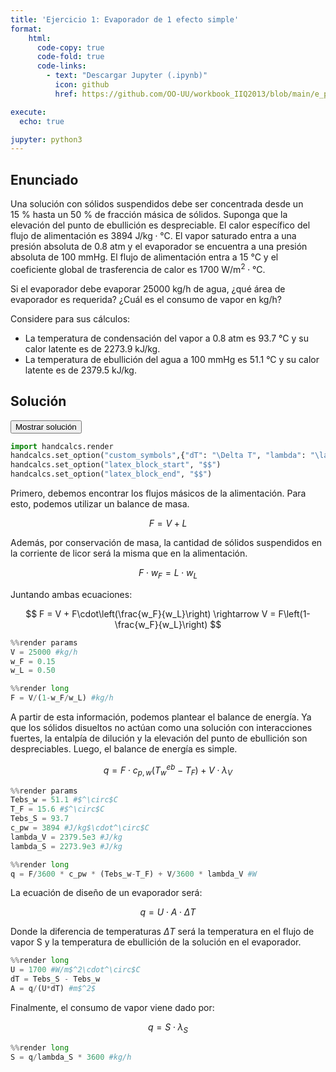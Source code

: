 ```yaml
---
title: 'Ejercicio 1: Evaporador de 1 efecto simple'
format:
    html: 
      code-copy: true
      code-fold: true
      code-links: 
        - text: "Descargar Jupyter (.ipynb)"
          icon: github
          href: https://github.com/OO-UU/workbook_IIQ2013/blob/main/e_prop/08_evaporadores/jupyter/e08_1.ipynb

execute: 
  echo: true

jupyter: python3
---
```


## Enunciado

Una solución con sólidos suspendidos debe ser concentrada desde un $15~\%$ hasta un $50~\%$ de fracción másica de sólidos. Suponga que la elevación del punto de ebullición es despreciable. El calor específico del flujo de alimentación es $3894~\text{J/kg}\cdot\text{°C}$. El vapor saturado entra a una presión absoluta de $0.8~\text{atm}$ y el evaporador se encuentra a una presión absoluta de $100~\text{mmHg}$. El flujo de alimentación entra a $15~\text{°C}$ y el coeficiente global de trasferencia de calor es $1700~\text{W/m}^2\cdot\text{°C}$.

Si el evaporador debe evaporar $25000~\text{kg/h}$ de agua, ¿qué área de evaporador es requerida? ¿Cuál es el consumo de vapor en $\text{kg/h}$?

Considere para sus cálculos:

* La temperatura de condensación del vapor a $0.8~\text{atm}$ es $93.7~\text{°C}$ y su calor latente es de $2273.9~\text{kJ/kg}$.
* La temperatura de ebullición del agua a $100~\text{mmHg}$ es $51.1~\text{°C}$ y su calor latente es de $2379.5~\text{kJ/kg}$.

## Solución

<button class="btn btn-success" data-bs-toggle="collapse" href="#e08_1-sol" aria-expanded="false">Mostrar solución</button>

::: {#e08_1-sol .collapse .multi-collapse}

```python
import handcalcs.render
handcalcs.set_option("custom_symbols",{"dT": "\Delta T", "lambda": "\lambda", "Tebs": "T^eb"})
handcalcs.set_option("latex_block_start", "$$")
handcalcs.set_option("latex_block_end", "$$")
```

Primero, debemos encontrar los flujos másicos de la alimentación. Para esto, podemos utilizar un balance de masa.

$$
F = V + L
$$

Además, por conservación de masa, la cantidad de sólidos suspendidos en la corriente de licor será la misma que en la alimentación.

$$
F\cdot w_F = L\cdot w_L
$$

Juntando ambas ecuaciones:

$$
F = V + F\cdot\left(\frac{w_F}{w_L}\right) \rightarrow V = F\left(1-\frac{w_F}{w_L}\right)
$$

```python
%%render params
V = 25000 #kg/h
w_F = 0.15
w_L = 0.50
```

```python
%%render long
F = V/(1-w_F/w_L) #kg/h
```

A partir de esta información, podemos plantear el balance de energía. Ya que los sólidos disueltos no actúan como una solución con interacciones fuertes, la entalpía de dilución y la elevación del punto de ebullición son despreciables. Luego, el balance de energía es simple.

$$
q = F\cdot c_{p,w}\left(T^{eb}_w-T_F\right) + V\cdot \lambda_V
$$

```python
%%render params
Tebs_w = 51.1 #$^\circ$C
T_F = 15.6 #$^\circ$C
Tebs_S = 93.7
c_pw = 3894 #J/kg$\cdot^\circ$C
lambda_V = 2379.5e3 #J/kg
lambda_S = 2273.9e3 #J/kg
```

```python
%%render long
q = F/3600 * c_pw * (Tebs_w-T_F) + V/3600 * lambda_V #W
```

La ecuación de diseño de un evaporador será:

$$
q = U\cdot A\cdot\Delta T
$$

Donde la diferencia de temperaturas $\Delta T$ será la temperatura en el flujo de vapor $\text{S}$ y la temperatura de ebullición de la solución en el evaporador.

```python
%%render long
U = 1700 #W/m$^2\cdot^\circ$C
dT = Tebs_S - Tebs_w
A = q/(U*dT) #m$^2$
```

Finalmente, el consumo de vapor viene dado por:

$$
q = S\cdot \lambda_S
$$

```python
%%render long
S = q/lambda_S * 3600 #kg/h
```

:::